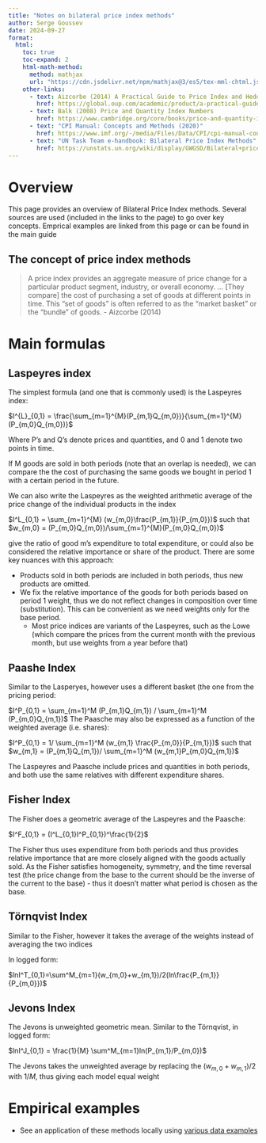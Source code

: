 ```yaml
---
title: "Notes on bilateral price index methods"
author: Serge Goussev
date: 2024-09-27
format:
  html:
    toc: true
    toc-expand: 2
    html-math-method:
      method: mathjax
      url: "https://cdn.jsdelivr.net/npm/mathjax@3/es5/tex-mml-chtml.js"
    other-links:
      - text: Aizcorbe (2014) A Practical Guide to Price Index and Hedonic Techniques
        href: https://global.oup.com/academic/product/a-practical-guide-to-price-index-and-hedonic-techniques-9780198702429?cc=ca&lang=en&      
      - text: Balk (2008) Price and Quantity Index Numbers
        href: https://www.cambridge.org/core/books/price-and-quantity-index-numbers/9A54AF90399685AED460F52821BD6225
      - text: "CPI Manual: Concepts and Methods (2020)"
        href: https://www.imf.org/-/media/Files/Data/CPI/cpi-manual-concepts-and-methods.ashx
      - text: "UN Task Team e-handbook: Bilateral Price Index Methods"      
        href: https://unstats.un.org/wiki/display/GWGSD/Bilateral+price+index+methods
---
```


# Overview

This page provides an overview of Bilateral Price Index methods. Several sources are used (included in the links to the page) to go over key concepts. Emprical examples are linked from this page or can be found in the main guide

## The concept of price index methods

> A price index provides an aggregate measure of price change for a particular product segment, industry, or overall economy. ... \[They compare\] the cost of purchasing a set of goods at different points in time. This "set of goods" is often referred to as the "market basket" or the "bundle" of goods. - Aizcorbe (2014)

# Main formulas

## Laspeyres index

The simplest formula (and one that is commonly used) is the Laspeyres index:

$I^{L}_{0,1} = \frac{\sum_{m=1}^{M}(P_{m,1}Q_{m,0})}{\sum_{m=1}^{M}(P_{m,0}Q_{m,0})}$

Where P's and Q's denote prices and quantities, and 0 and 1 denote two points in time.

If M goods are sold in both periods (note that an overlap is needed), we can compare the the cost of purchasing the same goods we bought in period 1 with a certain period in the future.

We can also write the Laspeyres as the weighted arithmetic average of the price change of the individual products in the index

$I^L_{0,1} = \sum_{m=1}^{M} (w_{m,0}\frac{P_{m,1}}{P_{m,0}})$ such that $w_{m,0} = (P_{m,0}Q_{m,0})/\sum_{m=1}^{M}(P_{m,0}Q_{m,0})$

give the ratio of good m's expenditure to total expenditure, or could also be considered the relative importance or share of the product. There are some key nuances with this approach:

-   Products sold in both periods are included in both periods, thus new products are omitted.
-   We fix the relative importance of the goods for both periods based on period 1 weight, thus we do not reflect changes in composition over time (substitution). This can be convenient as we need weights only for the base period.
    -   Most price indices are variants of the Laspeyres, such as the Lowe (which compare the prices from the current month with the previous month, but use weights from a year before that)

## Paashe Index

Similar to the Lasperyes, however uses a different basket (the one from the pricing period:

$I^P_{0,1} = \sum_{m=1}^M (P_{m,1}Q_{m,1}) / \sum_{m=1}^M
 (P_{m,0}Q_{m,1})$ The Paasche may also be expressed as a function of the weighted average (i.e. shares):

$I^P_{0,1} = 1/ \sum_{m=1}^M (w_{m,1} \frac{P_{m,0}}{P_{m,1}})$ such that $w_{m,1} = (P_{m,1}Q_{m,1})/ \sum_{m=1}^M (w_{m,1}P_{m,0}Q_{m,1})$

The Laspeyres and Paasche include prices and quantities in both periods, and both use the same relatives with different expenditure shares.

## Fisher Index

The Fisher does a geometric average of the Laspeyres and the Paasche:

$I^F_{0,1} = (I^L_{0,1}I^P_{0,1})^\frac{1}{2}$

The Fisher thus uses expenditure from both periods and thus provides relative importance that are more closely aligned with the goods actually sold. As the Fisher satisfies homogeneity, symmetry, and the time reversal test (the price change from the base to the current should be the inverse of the current to the base) - thus it doesn't matter what period is chosen as the base.

## Törnqvist Index

Similar to the Fisher, however it takes the average of the weights instead of averaging the two indices

In logged form:

$lnI^T_{0,1}=\sum^M_{m=1}(w_{m,0}+w_{m,1})/2(ln\frac{P_{m,1}}{P_{m,0}})$

## Jevons Index

The Jevons is unweighted geometric mean. Similar to the Törnqvist, in logged form:

$lnI^J_{0,1} = \frac{1}{M} \sum^M_{m=1}ln(P_{m,1}/P_{m,0})$

The Jevons takes the unweighted average by replacing the $(w_{m,0}+w_{m,1})/2$ with $1/M$, thus giving each model equal weight

# Empirical examples

-   See an application of these methods locally using [various data examples](https://sergegoussev.github.io/price_stats_experiments/docs/price_index_experiments.html#category=bilateral%20index%20methods)